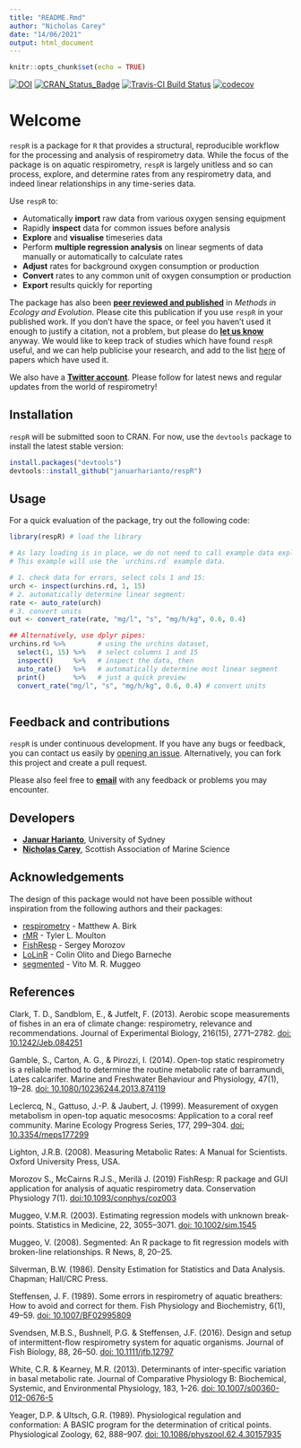 ```yaml
---
title: "README.Rmd"
author: "Nicholas Carey"
date: "14/06/2021"
output: html_document
---
```


```r
knitr::opts_chunk$set(echo = TRUE)
```


[![DOI](https://zenodo.org/badge/66126363.svg)](https://zenodo.org/badge/latestdoi/66126363)
[![CRAN\_Status\_Badge](http://www.r-pkg.org/badges/version/respR)](https://cran.r-project.org/package=respR) [![Travis-CI Build Status](https://travis-ci.org/januarharianto/respR.svg?branch=master)](https://travis-ci.org/januarharianto/respR) [![codecov](https://codecov.io/gh/januarharianto/respR/branch/master/graph/badge.svg)](https://codecov.io/gh/januarharianto/respR)


# Welcome

`respR` is a package for `R` that provides a structural, reproducible workflow for the processing and analysis of respirometry data. 
While the focus of the package is on aquatic respirometry, `respR` is largely unitless and so can process, explore, and determine rates from any respirometry data, and indeed linear relationships in any time-series data.

Use `respR` to:

- Automatically **import** raw data from various oxygen sensing equipment
- Rapidly **inspect** data for common issues before analysis
- **Explore** and **visualise** timeseries data
- Perform **multiple regression analysis** on linear segments of data manually or automatically to calculate rates
- **Adjust** rates for background oxygen consumption or production
- **Convert** rates to any common unit of oxygen consumption or production
- **Export** results quickly for reporting

The package has also been [**peer reviewed and published**](https://besjournals.onlinelibrary.wiley.com/doi/10.1111/2041-210X.13162) in *Methods in Ecology and Evolution*. Please cite this publication if you use `respR` in your published work. If you don't have the space, or feel you haven't used it enough to justify a citation, not a problem, but please do [**let us know**](mailto:nicholascarey@gmail.com) anyway. We would like to keep track of studies which have found `respR` useful, and we can help publicise your research, and add to the list [here]() of papers which have used it. 

We also have a [**Twitter account**](https://twitter.com/respR_pkg). Please follow for latest news and regular updates from the world of respirometry!

## Installation
`respR` will be submitted soon to CRAN. For now, use the `devtools` package to install the latest stable version:

```r
install.packages("devtools")
devtools::install_github("januarharianto/respR")
```

## Usage

For a quick evaluation of the package, try out the following code:

```r
library(respR) # load the library

# As lazy loading is in place, we do not need to call example data explicitly.
# This example will use the `urchins.rd` example data.

# 1. check data for errors, select cols 1 and 15:
urch <- inspect(urchins.rd, 1, 15) 
# 2. automatically determine linear segment:
rate <- auto_rate(urch)
# 3. convert units
out <- convert_rate(rate, "mg/l", "s", "mg/h/kg", 0.6, 0.4)

## Alternatively, use dplyr pipes:
urchins.rd %>%        # using the urchins dataset,
  select(1, 15) %>%   # select columns 1 and 15
  inspect()     %>%   # inspect the data, then
  auto_rate()   %>%   # automatically determine most linear segment
  print()       %>%   # just a quick preview
  convert_rate("mg/l", "s", "mg/h/kg", 0.6, 0.4) # convert units
  
```

## Feedback and contributions

`respR` is under continuous development. If you have any bugs or feedback, you can contact us easily by [opening an issue](https://github.com/januarharianto/respr/issues). Alternatively, you can fork this project and create a pull request.

Please also feel free to [**email**](mailto:nicholascarey@gmail.com) with any feedback or problems you may encounter.

## Developers

- [**Januar Harianto**](https://github.com/januarharianto), University of Sydney
- [**Nicholas Carey**](https://github.com/nicholascarey), Scottish Association of Marine Science


## Acknowledgements

The design of this package would not have been possible without inspiration from the following authors and their packages:

- [respirometry](https://cran.r-project.org/package=respirometry) - Matthew A. Birk
- [rMR](https://cran.r-project.org/package=rMR) - Tyler L. Moulton
- [FishResp](https://fishresp.org) - Sergey Morozov
- [LoLinR](https://github.com/colin-olito/LoLinR) - Colin Olito and Diego Barneche
- [segmented](https://cran.r-project.org/package=segmented) - Vito M. R. Muggeo



## References

Clark, T. D., Sandblom, E., & Jutfelt, F. (2013). Aerobic scope measurements of fishes in an era of climate change: respirometry, relevance and recommendations. Journal of Experimental Biology, 216(15), 2771–2782. [doi: 10.1242/Jeb.084251](https://doi.org/10.1242/Jeb.084251)

Gamble, S., Carton, A. G., & Pirozzi, I. (2014). Open-top static respirometry is a reliable method to determine the routine metabolic rate of barramundi, Lates calcarifer. Marine and Freshwater Behaviour and Physiology, 47(1), 19–28. [doi: 10.1080/10236244.2013.874119](https://doi.org/10.1080/10236244.2013.874119)

Leclercq, N., Gattuso, J.-P. & Jaubert, J. (1999). Measurement of oxygen metabolism in open-top aquatic mesocosms: Application to a coral reef community. Marine Ecology Progress Series, 177, 299–304. [doi: 10.3354/meps177299](https://doi.org/10.3354/meps177299)

Lighton, J.R.B. (2008). Measuring Metabolic Rates: A Manual for Scientists. Oxford University Press, USA.

Morozov S., McCairns R.J.S., Merilä J. (2019) FishResp: R package and GUI application for analysis of aquatic respirometry data. Conservation Physiology 7(1). [doi:10.1093/conphys/coz003](https://doi.org/10.1093/conphys/coz003)

Muggeo, V.M.R. (2003). Estimating regression models with unknown break-points. Statistics in Medicine, 22, 3055–3071. [doi: 10.1002/sim.1545](https://doi.org/10.1002/sim.1545)

Muggeo, V. (2008). Segmented: An R package to fit regression models with broken-line relationships. R News, 8, 20–25.

Silverman, B.W. (1986). Density Estimation for Statistics and Data Analysis. Chapman; Hall/CRC Press.

Steffensen, J. F. (1989). Some errors in respirometry of aquatic breathers: How to avoid and correct for them. Fish Physiology and Biochemistry, 6(1), 49–59. [doi: 10.1007/BF02995809](https://doi.org/10.1007/BF02995809)

Svendsen, M.B.S., Bushnell, P.G. & Steffensen, J.F. (2016). Design and setup of intermittent-flow respirometry system for aquatic organisms. Journal of Fish Biology, 88, 26–50. [doi: 10.1111/jfb.12797](https://doi.org/10.1111/jfb.12797)

White, C.R. & Kearney, M.R. (2013). Determinants of inter-specific variation in basal metabolic rate. Journal of Comparative Physiology B: Biochemical, Systemic, and Environmental Physiology, 183, 1–26. [doi: 10.1007/s00360-012-0676-5](https://doi.org/10.1007/s00360-012-0676-5)

Yeager, D.P. & Ultsch, G.R. (1989). Physiological regulation and conformation: A BASIC program for the determination of critical points. Physiological Zoology, 62, 888–907. [doi: 10.1086/physzool.62.4.30157935](https://doi.org/10.1086/physzool.62.4.30157935)
